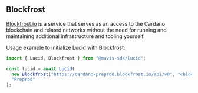 ## Blockfrost

[Blockfrost.io](https://blockfrost.io) is a service that serves as an access to the Cardano blockchain and related networks without the need for running and maintaining additional infrastructure and tooling yourself.

Usage example to initialize Lucid with Blockfrost:

```typescript
import { Lucid, Blockfrost } from "@mavis-sdk/lucid";

const lucid = await Lucid(
  new Blockfrost("https://cardano-preprod.blockfrost.io/api/v0", "<blockfrost-api-key>"),
  "Preprod"
);
```

